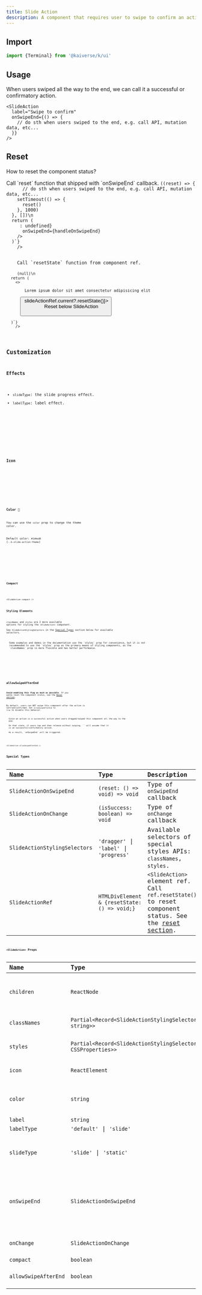 ```yaml
---
title: Slide Action
description: A component that requires user to swipe to confirm an action. Use for important actions, such as purchase order, privacy setting changes, delete something, etc.
---
```



## Import

```js
import {Terminal} from '@kaiverse/k/ui'
```

## Usage

When users swiped all the way to the end, we can call it a successful or confirmatory action.

<Demo path="slide-action/basic" client:load />

```tsx title="basic.tsx"
<SlideAction
  label="Swipe to confirm"
  onSwipeEnd={() => {
    // do sth when users swiped to the end, e.g. call API, mutation data, etc...
  }}
/>
```

## Reset

How to reset the component status?

<Tabs>
  <TabItem label="via onSwipeEnd's argument">
    Call `reset` function that shipped with `onSwipeEnd` callback.
    <Demo path="slide-action/interactive" client:load />
    <Code
      title="slide-action-interactive.tsx"
      lang="tsx"
      code={`import {SlideAction, type SlideActionOnSwipeEnd} from '@kaiverse/k/ui'\n
  const handleOnSwipeEnd = useCallback<SlideActionOnSwipeEnd>((reset) => {
      // do sth when users swiped to the end, e.g. call API, mutation data, etc...
    setTimeout(() => {
      reset()
    }, 1000)
  }, [])\n
  return (
    <SlideAction
      label="Swipe to confirm"
      color={status ? '#059669' : undefined}
      icon={status ? <IconCheck className="size-5 text-white" /> : undefined}
      onSwipeEnd={handleOnSwipeEnd}
    />
  )`}
    />
  </TabItem>
  <TabItem label="via ref">
    Call `resetState` function from component ref.
    <Demo path="slide-action/reset-via-ref" client:load />
    <Code
      title="slide-action-interactive.tsx"
      lang="tsx"
      code={`import {SlideAction, type SlideActionRef} from '@kaiverse/k/ui'\n
  const slideActionRef = useRef<SlideActionRef>(null)\n
  return (
    <>
      <SlideAction ref={slideActionRef}>
        Lorem ipsum dolor sit amet consectetur adipisicing elit
      </SlideAction>
      <button type="button" onClick={() => slideActionRef.current?.resetState()}>
        Reset below SlideAction
      </button>
    </>
  )`}
    />
  </TabItem>
</Tabs>

## Customization

### Effects

- `slideType`: the slide progress effect.
- `labelType`: label effect.

<Tabs>
  <TabItem label="Playground">
    <Demo path="slide-action/custom-effect" client:load />
  </TabItem>
  <TabItem label="Source code">
    <Code title="custom-effect.tsx" lang="tsx" code={SlideActionCustomEffectCode} />
  </TabItem>
</Tabs>

### Icon

<Tabs>
  <TabItem label="Playground">
    <Demo path="slide-action/custom-icon" client:load />
  </TabItem>
  <TabItem label="Source code">
    <Code title="custom-icon.tsx" lang="tsx" code={SlideActionCustomIconCode} />
  </TabItem>
</Tabs>

### Color 🎨

You can use the `color` prop to change the theme color.

Default color: <code className="text-[#1d4ed8]">#1d4ed8</code> (`--k-slide-action-theme`)

<Tabs>
  <TabItem label="Playground">
    <Demo path="slide-action/colorful" client:load />
  </TabItem>
  <TabItem label="Source code">
    <Code title="colorful.tsx" lang="tsx" code={SlideActionColorfulCode} />
  </TabItem>
</Tabs>

### Compact

<Demo path="slide-action/compact" client:load />

```tsx title="compact.tsx"
<SlideAction compact />
```

### Styling Elements

`classNames` and `styles` are 2 more available options for styling the `<SlideAction>` component.<br/>
See `SlideActionStylingSelectors` in the [Special Types](#special-types) section below for available selectors.

<Aside>
  Some examples and demos in the documentation use the `styles` prop for convenience, but it is not
  recommended to use the `styles` prop as the primary means of styling components, as the
  `classNames` prop is more flexible and has better performance.
</Aside>

<Tabs>
  <TabItem label="Playground">
    <Demo path="slide-action/styling" client:load />
  </TabItem>
  <TabItem label="Source code">
    <Code title="styling.tsx" lang="tsx" code={SlideActionStylingCode} />
  </TabItem>
</Tabs>

## allowSwipeAfterEnd

**Avoid enabling this flag as much as possible**. If you wanna reset the component status, see the [Reset section](#reset).

By default, users can NOT swipe this component after the action is settled/confirmed. Set `allowSwipeAfterEnd` to `true` to disable this behavior.

<Aside title="Accessibility considerations: Act unintentionally" type="caution">
  Since an action is a successful action when users dragged/swiped this component all the way to the
  end. <br />
  On that state, if users tap and then release without swiping, `<SlideAction>` will assume that it
  is an successful/confirmatory action. <br />
  As a result, `onSwipeEnd` will be triggered.
</Aside>

<Demo path="slide-action/allowSwipeAfterEnd" client:load />

```tsx title="allowSwipeAfterEnd.tsx"
<SlideAction allowSwipeAfterEnd />
```

## Special Types

| Name                          | Type                                         | Description                                                                                                          |
| :---------------------------- | :------------------------------------------- | :------------------------------------------------------------------------------------------------------------------- |
| `SlideActionOnSwipeEnd`       | `(reset: () => void) => void`                | Type of `onSwipeEnd` callback                                                                                        |
| `SlideActionOnChange`         | `(isSuccess: boolean) => void`               | Type of `onChange` callback                                                                                          |
| `SlideActionStylingSelectors` | `'dragger'` \| `'label'` \| `'progress'`     | Available selectors of special styles APIs: `classNames`, `styles`.                                                  |
| `SlideActionRef`              | `HTMLDivElement & {resetState: () => void;}` | `<SlideAction>` element ref.<br/>Call `ref.resetState()` to reset component status. See the [reset section](#reset). |

## `<SlideAction>` Props

| Name                 | Type                                                          | Default                              | Description                                                                                                                                 |
| :------------------- | :------------------------------------------------------------ | :----------------------------------- | :------------------------------------------------------------------------------------------------------------------------------------------ |
| `children`           | `ReactNode`                                                   | —                                    | Will be consider as a label. If provided, `label` prop will be ignored.                                                                     |
| `classNames`         | `Partial<Record<SlideActionStylingSelectors, string>>`        | —                                    | Applies className to related selector element.                                                                                              |
| `styles`             | `Partial<Record<SlideActionStylingSelectors, CSSProperties>>` | —                                    | Applies inline styles to related selector element.                                                                                          |
| `icon`               | `ReactElement`                                                | Double arrow right                   | Icon for the swiper.                                                                                                                        |
| `color`              | `string`                                                      | `--k-slide-action-theme` - `#1d4ed8` | Component theme color.<br/><small>Includes label, slide background, border and the dragger color</small>                                    |
| `label`              | `string`                                                      | `'Slide'`                            |                                                                                                                                             |
| `labelType`          | `'default'` \| `'slide'`                                      | `'default'`                          | Label effect                                                                                                                                |
| `slideType`          | `'slide'` \| `'static'`                                       | `'slide'`                            | The left behind background color's effect.<br/>`'slide'`: progress effect (default).                                                        |
| `onSwipeEnd`         | `SlideActionOnSwipeEnd`                                       | —                                    | Trigger when users swiped all the way to the end.<br/>Call the 1st argument to reset the component status. See the [reset section](#reset). |
| `onChange`           | `SlideActionOnChange`                                         | —                                    | Trigger when component's status changes.                                                                                                    |
| `compact`            | `boolean`                                                     | `false`                              | Compact size.                                                                                                                               |
| `allowSwipeAfterEnd` | `boolean`                                                     | `false`                              | See the [allowSwipeAfterEnd section](#allowswipeafterend).                                                                                  |
